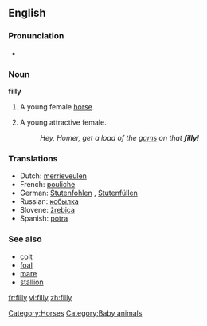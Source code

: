 ==English==

===Pronunciation===
*{{audio|en-us-filly.ogg|Audio (US)}}

===Noun===
'''filly'''

#A young female [[horse]].
#{{obsolete}} A young attractive female.
#:''Hey, Homer, get a load of the [[gams]] on that '''filly'''!''

===Translations===
*Dutch: [[merrieveulen]] {{n}}
*French: [[pouliche]] {{f}}
*German: [[Stutenfohlen]] {{n}}, [[Stutenfüllen]] {{n}}
*Russian: [[кобылка]] {{f}}
*Slovene: [[žrebica]] {{f}}
*Spanish: [[potra]] {{f}}

===See also===
*[[colt]]
*[[foal]]
*[[mare]]
*[[stallion]]

[[Category:Horses]]
[[Category:Baby animals]]

[[fr:filly]]
[[vi:filly]]
[[zh:filly]]